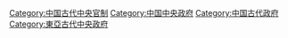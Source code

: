 [[Category:中国古代中央官制|Category:中国古代中央官制]]
[[Category:中国中央政府|Category:中国中央政府]]
[[Category:中国古代政府|Category:中国古代政府]]
[[Category:東亞古代中央政府|Category:東亞古代中央政府]]